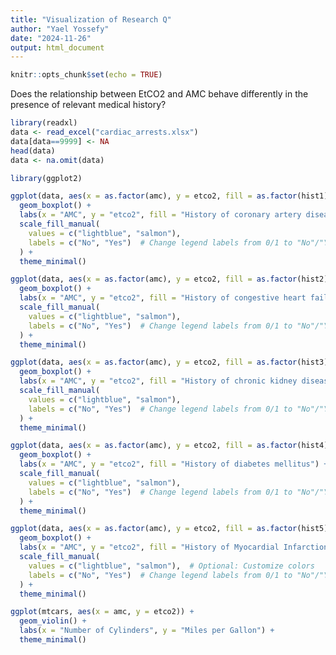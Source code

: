 ```yaml
---
title: "Visualization of Research Q"
author: "Yael Yossefy"
date: "2024-11-26"
output: html_document
---
```


```r
knitr::opts_chunk$set(echo = TRUE)
```

Does the relationship between EtCO2 and AMC behave differently in the presence
of relevant medical history? 

```r
library(readxl)
data <- read_excel("cardiac_arrests.xlsx")
data[data==9999] <- NA
head(data)
data <- na.omit(data)
```

```r
library(ggplot2)
```

```r
ggplot(data, aes(x = as.factor(amc), y = etco2, fill = as.factor(hist1))) +
  geom_boxplot() +
  labs(x = "AMC", y = "etco2", fill = "History of coronary artery disease") +
  scale_fill_manual(
    values = c("lightblue", "salmon"), 
    labels = c("No", "Yes")  # Change legend labels from 0/1 to "No"/"Yes"
  ) +
  theme_minimal()
```

```r
ggplot(data, aes(x = as.factor(amc), y = etco2, fill = as.factor(hist2))) +
  geom_boxplot() +
  labs(x = "AMC", y = "etco2", fill = "History of congestive heart failure") +
  scale_fill_manual(
    values = c("lightblue", "salmon"), 
    labels = c("No", "Yes")  # Change legend labels from 0/1 to "No"/"Yes"
  ) +
  theme_minimal()
```

```r
ggplot(data, aes(x = as.factor(amc), y = etco2, fill = as.factor(hist3))) +
  geom_boxplot() +
  labs(x = "AMC", y = "etco2", fill = "History of chronic kidney disease") +
  scale_fill_manual(
    values = c("lightblue", "salmon"), 
    labels = c("No", "Yes")  # Change legend labels from 0/1 to "No"/"Yes"
  ) +
  theme_minimal()
```

```r
ggplot(data, aes(x = as.factor(amc), y = etco2, fill = as.factor(hist4))) +
  geom_boxplot() +
  labs(x = "AMC", y = "etco2", fill = "History of diabetes mellitus") +
  scale_fill_manual(
    values = c("lightblue", "salmon"), 
    labels = c("No", "Yes")  # Change legend labels from 0/1 to "No"/"Yes"
  ) +
  theme_minimal()
```



```r
ggplot(data, aes(x = as.factor(amc), y = etco2, fill = as.factor(hist5))) +
  geom_boxplot() +
  labs(x = "AMC", y = "etco2", fill = "History of Myocardial Infarction") +
  scale_fill_manual(
    values = c("lightblue", "salmon"),  # Optional: Customize colors
    labels = c("No", "Yes")  # Change legend labels from 0/1 to "No"/"Yes"
  ) +
  theme_minimal()

```


```r
ggplot(mtcars, aes(x = amc, y = etco2)) +
  geom_violin() +
  labs(x = "Number of Cylinders", y = "Miles per Gallon") +
  theme_minimal()

```
